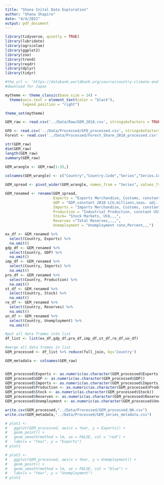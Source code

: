 ```yaml
---
title: "Shana Inital Data Exploration"
author: "Shana Shapiro"
date: "4/4/2022"
output: pdf_document
---
```


```r
library(tidyverse, quietly = TRUE)
library(lubridate)
library(agricolae)
library(ggplot2)
library(zoo)
library(trend)
library(readr)
library(dplyr)
library(tidyr)
```


```r
#the_url <- 'https://databank.worldbank.org/source/country-climate-and-development-report-(ccdr)'
#download for Japan
```

```r
mytheme <- theme_classic(base_size = 14) +
  theme(axis.text = element_text(color = "black"), 
        legend.position = "right")

theme_set(mytheme)
```


```r
GEM_raw <- read.csv('../Data/Raw/GEM_2018.csv', stringsAsFactors = TRUE)

GFD <- read.csv('../Data/Processed/GFD_processed.csv', stringsAsFactors = TRUE)
Forest <- read.csv('../Data/Processed/Forest_Share_2018_processed.csv', stringsAsFactors = TRUE)

str(GEM_raw)
dim(GEM_raw)
length(GEM_raw)
summary(GEM_raw)
```

```r
GEM_wrangle <- GEM_raw[1:35,]
  
colnames(GEM_wrangle) <- c("Country","Country.Code","Series","Series.Code","2018")

GEM_spread <- pivot_wider(GEM_wrangle, names_from = "Series", values_from = "2018")

GEM_renamed <- rename(GEM_spread, 
                      Exports = "Exports Merchandise, Customs, constant US$, millions, not seas. adj.", 
                      GDP = "GDP,constant 2010 LCU,millions,seas. adj.,",
                      Imports = "Imports Merchandise, Customs, constant US$, millions, not seas. adj.",
                      Production = "Industrial Production, constant US$, seas. adj.,,",
                      Stock= "Stock Markets, US$,,,", 
                      Reserves ="Total Reserves,,,,", 
                      Unemployment = "Unemployment rate,Percent,,,")

ex_df <- GEM_renamed %>%
  select(Country, Exports) %>%
  na.omit()
gdp_df <- GEM_renamed %>%
  select(Country, GDP) %>%
  na.omit()
imp_df <- GEM_renamed %>%
  select(Country, Imports) %>%
  na.omit()
pro_df <- GEM_renamed %>%
  select(Country, Production) %>%
  na.omit()
st_df <- GEM_renamed %>%
  select(Country, Stock) %>%
  na.omit()
re_df <- GEM_renamed %>%
  select(Country, Reserves) %>%
  na.omit()
un_df <- GEM_renamed %>%
  select(Country, Unemployment) %>%
  na.omit()

#put all data frames into list
df_list <- list(ex_df,gdp_df,pro_df,imp_df,st_df,re_df,un_df)

#merge all data frames in list
GEM_processed <- df_list %>% reduce(full_join, by='Country')

GEM_metadata <- colnames(GEM_raw)


GEM_processed$Exports <- as.numeric(as.character(GEM_processed$Exports))
GEM_processed$GDP <- as.numeric(as.character(GEM_processed$GDP))
GEM_processed$Imports <- as.numeric(as.character(GEM_processed$Imports))
GEM_processed$Production <- as.numeric(as.character(GEM_processed$Production))
GEM_processed$Stock <- as.numeric(as.character(GEM_processed$Stock))
GEM_processed$Reserves <- as.numeric(as.character(GEM_processed$Reserves))
GEM_processed$Unemployment <- as.numeric(as.character(GEM_processed$Unemployment))

```

```r
write.csv(GEM_processed,"../Data/Processed/GEM_processed_NA.csv")
write.csv(GEM_metadata,"../Data/Processed/GEM_series_metadata.csv")
```

```r
# plot1 <-
#   ggplot(GEM_processed, aes(x = Year, y = Exports)) +
#   geom_point() +
#   geom_smooth(method = lm, se = FALSE, col = "red") +
#   labs(x = "Year", y = "Exports")
# plot1

```

```r
# plot2 <-
#   ggplot(GEM_processed, aes(x = Year, y = Unemployment)) +
#   geom_point() +
#   geom_smooth(method = lm, se = FALSE, col = "blue") +
#   labs(x = "Year", y = "Unemployment")
# plot2
```
